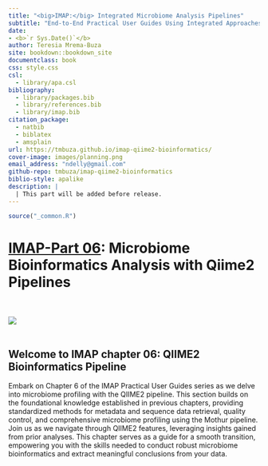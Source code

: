```yaml
--- 
title: "<big>IMAP:</big> Integrated Microbiome Analysis Pipelines"
subtitle: "End-to-End Practical User Guides Using Integrated Approaches"
date:
- <b>`r Sys.Date()`</b>
author: Teresia Mrema-Buza
site: bookdown::bookdown_site
documentclass: book
css: style.css
csl: 
  - library/apa.csl
bibliography:
  - library/packages.bib
  - library/references.bib
  - library/imap.bib
citation_package:
  - natbib
  - biblatex
  - amsplain
url: https://tmbuza.github.io/imap-qiime2-bioinformatics/
cover-image: images/planning.png
email_address: "ndelly@gmail.com"
github-repo: tmbuza/imap-qiime2-bioinformatics
biblio-style: apalike
description: |
  | This part will be added before release.
---
```


```r
source("_common.R")
```


<!-- # Google fonts -->
<link rel="preconnect" href="https://fonts.googleapis.com">
<link rel="preconnect" href="https://fonts.gstatic.com" crossorigin>
<link href="https://fonts.googleapis.com/css2?family=Anton" rel="stylesheet">
<link href="https://fonts.googleapis.com/css2?family=Roboto:wght@100;300;400;500;700,900&display=swap" rel="stylesheet">
<link href="https://fonts.googleapis.com/css2?family=Oswald:wght@300;400;700&display=swap" rel="stylesheet">
<link href="https://fonts.googleapis.com/css2?family=Merriweather:wght@300;400;700&display=swap" rel="stylesheet">
<link href="https://fonts.googleapis.com/css2?family=Montserrat:wght@100;200;300;400;700&display=swap" rel="stylesheet">

<!-- # CSS -->
<link rel="stylesheet" href="https://cdnjs.cloudflare.com/ajax/libs/font-awesome/5.15.3/css/all.min.css">
<link rel="stylesheet" href="https://cdnjs.cloudflare.com/ajax/libs/animate.css/4.1.1/animate.min.css">


# <u>IMAP-Part 06</u>: Microbiome Bioinformatics Analysis with Qiime2 Pipelines {-#qiime2-pipeline}

<br>
<br>
![](images/16srrna.png)
<br>
<br>

## Welcome to IMAP chapter 06: QIIME2 Bioinformatics Pipeline {-}

Embark on Chapter 6 of the IMAP Practical User Guides series as we delve into microbiome profiling with the QIIME2 pipeline. This section builds on the foundational knowledge established in previous chapters, providing standardized methods for metadata and sequence data retrieval, quality control, and comprehensive microbiome profiling using the Mothur pipeline. Join us as we navigate through QIIME2 features, leveraging insights gained from prior analyses. This chapter serves as a guide for a smooth transition, empowering you with the skills needed to conduct robust microbiome bioinformatics and extract meaningful conclusions from your data.

